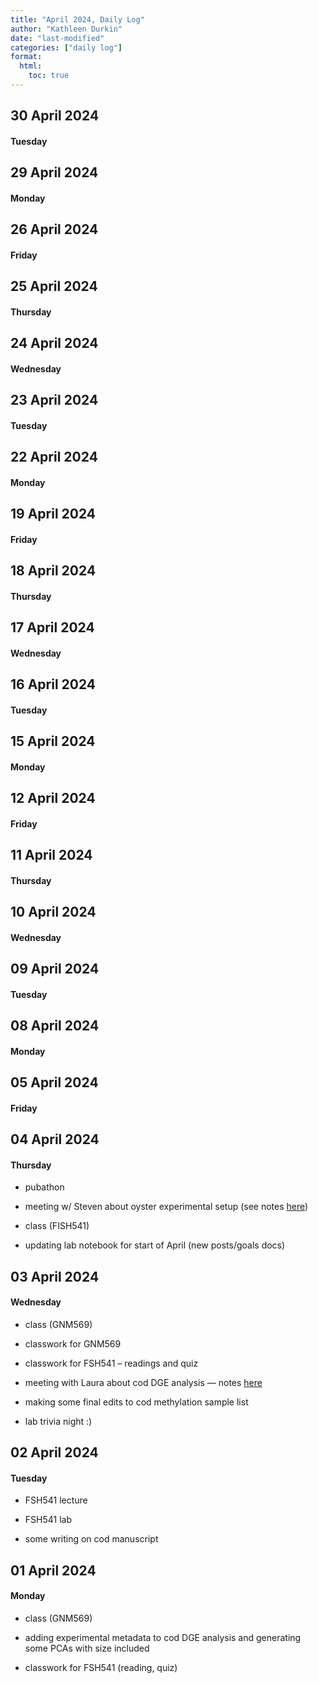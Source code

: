 ```yaml
---
title: "April 2024, Daily Log"
author: "Kathleen Durkin"
date: "last-modified"
categories: ["daily log"]
format:
  html:
    toc: true
---
```


## 30 April 2024

#### Tuesday

## 29 April 2024

#### Monday

## 26 April 2024

#### Friday

## 25 April 2024

#### Thursday

## 24 April 2024

#### Wednesday

## 23 April 2024

#### Tuesday

## 22 April 2024

#### Monday

## 19 April 2024

#### Friday

## 18 April 2024

#### Thursday

## 17 April 2024

#### Wednesday

## 16 April 2024

#### Tuesday

## 15 April 2024

#### Monday

## 12 April 2024

#### Friday

## 11 April 2024

#### Thursday

## 10 April 2024

#### Wednesday

## 09 April 2024

#### Tuesday

## 08 April 2024

#### Monday

## 05 April 2024

#### Friday

## 04 April 2024

#### Thursday

-   pubathon

-   meeting w/ Steven about oyster experimental setup (see notes [here](https://docs.google.com/document/d/1IgbZgJOcZYKogHhHB1Apst1ihhXzmYLT-fLHrZf0dtc/edit#heading=h.o21bn5ytygqm))

-   class (FISH541)

-   updating lab notebook for start of April (new posts/goals docs)

## 03 April 2024

#### Wednesday

-   class (GNM569)

-   classwork for GNM569

-   classwork for FSH541 -- readings and quiz

-   meeting with Laura about cod DGE analysis --- notes [here](https://docs.google.com/document/d/1IgbZgJOcZYKogHhHB1Apst1ihhXzmYLT-fLHrZf0dtc/edit#heading=h.fukr5muir45g)

-   making some final edits to cod methylation sample list

-   lab trivia night :)

## 02 April 2024

#### Tuesday

-   FSH541 lecture

-   FSH541 lab

-   some writing on cod manuscript

## 01 April 2024

#### Monday

-   class (GNM569)

-   adding experimental metadata to cod DGE analysis and generating some PCAs with size included

-   classwork for FSH541 (reading, quiz)
